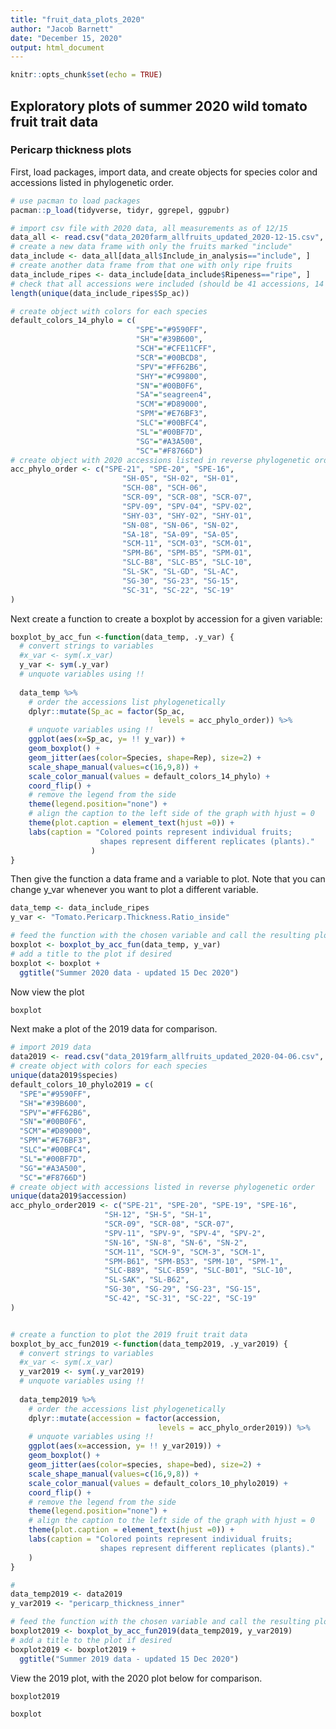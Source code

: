 ```yaml
---
title: "fruit_data_plots_2020"
author: "Jacob Barnett"
date: "December 15, 2020"
output: html_document
---
```


```r
knitr::opts_chunk$set(echo = TRUE)
```

## Exploratory plots of summer 2020 wild tomato fruit trait data

### Pericarp thickness plots

First, load packages, import data, and create objects for species color and accessions listed in phylogenetic order. 
```r
# use pacman to load packages
pacman::p_load(tidyverse, tidyr, ggrepel, ggpubr)

# import csv file with 2020 data, all measurements as of 12/15
data_all <- read.csv("data_2020farm_allfruits_updated_2020-12-15.csv", header=T, stringsAsFactors = F)
# create a new data frame with only the fruits marked "include"
data_include <- data_all[data_all$Include_in_analysis=="include", ]
# create another data frame from that one with only ripe fruits
data_include_ripes <- data_include[data_include$Ripeness=="ripe", ]
# check that all accessions were included (should be 41 accessions, 14 species x 3 except only 2 accessions for SCH)
length(unique(data_include_ripes$Sp_ac))

# create object with colors for each species
default_colors_14_phylo = c(
                            "SPE"="#9590FF", 
                            "SH"="#39B600", 
                            "SCH"="#CFE11CFF", 
                            "SCR"="#00BCD8", 
                            "SPV"="#FF62B6",
                            "SHY"="#C99800", 
                            "SN"="#00B0F6", 
                            "SA"="seagreen4", 
                            "SCM"="#D89000", 
                            "SPM"="#E76BF3", 
                            "SLC"="#00BFC4",
                            "SL"="#00BF7D", 
                            "SG"="#A3A500", 
                            "SC"="#F8766D")
# create object with 2020 accessions listed in reverse phylogenetic order
acc_phylo_order <- c("SPE-21", "SPE-20", "SPE-16",
                         "SH-05", "SH-02", "SH-01",
                         "SCH-08", "SCH-06",
                         "SCR-09", "SCR-08", "SCR-07",
                         "SPV-09", "SPV-04", "SPV-02",
                         "SHY-03", "SHY-02", "SHY-01",
                         "SN-08", "SN-06", "SN-02",
                         "SA-18", "SA-09", "SA-05",
                         "SCM-11", "SCM-03", "SCM-01",
                         "SPM-B6", "SPM-B5", "SPM-01",
                         "SLC-B8", "SLC-B5", "SLC-10",
                         "SL-SK", "SL-GD", "SL-AC",
                         "SG-30", "SG-23", "SG-15",
                         "SC-31", "SC-22", "SC-19"
)

```

Next create a function to create a boxplot by accession for a given variable:
```r
boxplot_by_acc_fun <-function(data_temp, .y_var) {
  # convert strings to variables
  #x_var <- sym(.x_var)
  y_var <- sym(.y_var)
  # unquote variables using !!
  
  data_temp %>%
    # order the accessions list phylogenetically
    dplyr::mutate(Sp_ac = factor(Sp_ac,
                                 levels = acc_phylo_order)) %>%
    # unquote variables using !!
    ggplot(aes(x=Sp_ac, y= !! y_var)) + 
    geom_boxplot() +
    geom_jitter(aes(color=Species, shape=Rep), size=2) +
    scale_shape_manual(values=c(16,9,8)) +
    scale_color_manual(values = default_colors_14_phylo) +
    coord_flip() +
    # remove the legend from the side
    theme(legend.position="none") +
    # align the caption to the left side of the graph with hjust = 0
    theme(plot.caption = element_text(hjust =0)) +
    labs(caption = "Colored points represent individual fruits; 
                    shapes represent different replicates (plants)." 
                  ) 
}
```

Then give the function a data frame and a variable to plot.
Note that you can change y_var whenever you want to plot a different variable. 
```r
data_temp <- data_include_ripes
y_var <- "Tomato.Pericarp.Thickness.Ratio_inside"

# feed the function with the chosen variable and call the resulting plot "boxplot"
boxplot <- boxplot_by_acc_fun(data_temp, y_var)
# add a title to the plot if desired
boxplot <- boxplot +
  ggtitle("Summer 2020 data - updated 15 Dec 2020")
```

Now view the plot

```r
boxplot
```


Next make a plot of the 2019 data for comparison.

```r
# import 2019 data
data2019 <- read.csv("data_2019farm_allfruits_updated_2020-04-06.csv", header=T, stringsAsFactors = F)
# create object with colors for each species
unique(data2019$species)
default_colors_10_phylo2019 = c(
  "SPE"="#9590FF", 
  "SH"="#39B600", 
  "SPV"="#FF62B6",
  "SN"="#00B0F6", 
  "SCM"="#D89000", 
  "SPM"="#E76BF3", 
  "SLC"="#00BFC4",
  "SL"="#00BF7D", 
  "SG"="#A3A500", 
  "SC"="#F8766D")
# create object with accessions listed in reverse phylogenetic order
unique(data2019$accession)
acc_phylo_order2019 <- c("SPE-21", "SPE-20", "SPE-19", "SPE-16",
                     "SH-12", "SH-5", "SH-1",
                     "SCR-09", "SCR-08", "SCR-07",
                     "SPV-11", "SPV-9", "SPV-4", "SPV-2",
                     "SN-16", "SN-8", "SN-6", "SN-2",
                     "SCM-11", "SCM-9", "SCM-3", "SCM-1",
                     "SPM-B61", "SPM-B53", "SPM-10", "SPM-1",
                     "SLC-B89", "SLC-B59", "SLC-B01", "SLC-10",
                     "SL-SAK", "SL-B62", 
                     "SG-30", "SG-29", "SG-23", "SG-15",
                     "SC-42", "SC-31", "SC-22", "SC-19"
)


# create a function to plot the 2019 fruit trait data
boxplot_by_acc_fun2019 <-function(data_temp2019, .y_var2019) {
  # convert strings to variables
  #x_var <- sym(.x_var)
  y_var2019 <- sym(.y_var2019)
  # unquote variables using !!
  
  data_temp2019 %>%
    # order the accessions list phylogenetically
    dplyr::mutate(accession = factor(accession,
                                 levels = acc_phylo_order2019)) %>%
    # unquote variables using !!
    ggplot(aes(x=accession, y= !! y_var2019)) + 
    geom_boxplot() +
    geom_jitter(aes(color=species, shape=bed), size=2) +
    scale_shape_manual(values=c(16,9,8)) +
    scale_color_manual(values = default_colors_10_phylo2019) +
    coord_flip() +
    # remove the legend from the side
    theme(legend.position="none") +
    # align the caption to the left side of the graph with hjust = 0
    theme(plot.caption = element_text(hjust =0)) +
    labs(caption = "Colored points represent individual fruits; 
                    shapes represent different replicates (plants)." 
    ) 
}

# 
data_temp2019 <- data2019
y_var2019 <- "pericarp_thickness_inner"

# feed the function with the chosen variable and call the resulting plot "boxplot"
boxplot2019 <- boxplot_by_acc_fun2019(data_temp2019, y_var2019)
# add a title to the plot if desired
boxplot2019 <- boxplot2019 +
  ggtitle("Summer 2019 data - updated 15 Dec 2020")
```

View the 2019 plot, with the 2020 plot below for comparison.

```r
boxplot2019

boxplot
```




```r

```

```r

```


